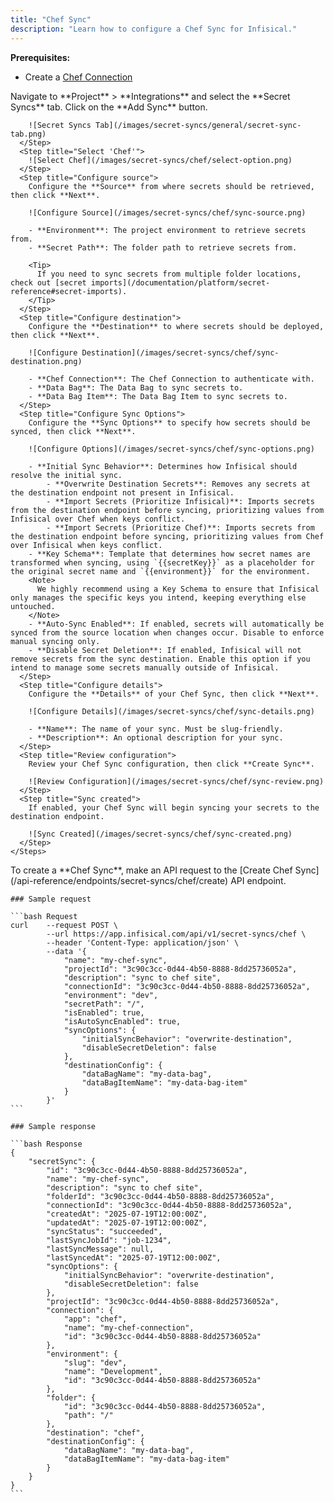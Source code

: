 ```yaml
---
title: "Chef Sync"
description: "Learn how to configure a Chef Sync for Infisical."
---
```


**Prerequisites:**

- Create a [Chef Connection](/integrations/app-connections/chef)

<Tabs>
  <Tab title="Infisical UI">
    <Steps>
      <Step title="Add Sync">
        Navigate to **Project** > **Integrations** and select the **Secret Syncs** tab. Click on the **Add Sync** button.

        ![Secret Syncs Tab](/images/secret-syncs/general/secret-sync-tab.png)
      </Step>
      <Step title="Select 'Chef'">
        ![Select Chef](/images/secret-syncs/chef/select-option.png)
      </Step>
      <Step title="Configure source">
        Configure the **Source** from where secrets should be retrieved, then click **Next**.

        ![Configure Source](/images/secret-syncs/chef/sync-source.png)

        - **Environment**: The project environment to retrieve secrets from.
        - **Secret Path**: The folder path to retrieve secrets from.

        <Tip>
          If you need to sync secrets from multiple folder locations, check out [secret imports](/documentation/platform/secret-reference#secret-imports).
        </Tip>
      </Step>
      <Step title="Configure destination">
        Configure the **Destination** to where secrets should be deployed, then click **Next**.

        ![Configure Destination](/images/secret-syncs/chef/sync-destination.png)

        - **Chef Connection**: The Chef Connection to authenticate with.
        - **Data Bag**: The Data Bag to sync secrets to.
        - **Data Bag Item**: The Data Bag Item to sync secrets to.
      </Step>
      <Step title="Configure Sync Options">
        Configure the **Sync Options** to specify how secrets should be synced, then click **Next**.

        ![Configure Options](/images/secret-syncs/chef/sync-options.png)

        - **Initial Sync Behavior**: Determines how Infisical should resolve the initial sync.
            - **Overwrite Destination Secrets**: Removes any secrets at the destination endpoint not present in Infisical.
            - **Import Secrets (Prioritize Infisical)**: Imports secrets from the destination endpoint before syncing, prioritizing values from Infisical over Chef when keys conflict.
            - **Import Secrets (Prioritize Chef)**: Imports secrets from the destination endpoint before syncing, prioritizing values from Chef over Infisical when keys conflict.
        - **Key Schema**: Template that determines how secret names are transformed when syncing, using `{{secretKey}}` as a placeholder for the original secret name and `{{environment}}` for the environment.
        <Note>
          We highly recommend using a Key Schema to ensure that Infisical only manages the specific keys you intend, keeping everything else untouched.
        </Note>
        - **Auto-Sync Enabled**: If enabled, secrets will automatically be synced from the source location when changes occur. Disable to enforce manual syncing only.
        - **Disable Secret Deletion**: If enabled, Infisical will not remove secrets from the sync destination. Enable this option if you intend to manage some secrets manually outside of Infisical.
      </Step>
      <Step title="Configure details">
        Configure the **Details** of your Chef Sync, then click **Next**.

        ![Configure Details](/images/secret-syncs/chef/sync-details.png)

        - **Name**: The name of your sync. Must be slug-friendly.
        - **Description**: An optional description for your sync.
      </Step>
      <Step title="Review configuration">
        Review your Chef Sync configuration, then click **Create Sync**.

        ![Review Configuration](/images/secret-syncs/chef/sync-review.png)
      </Step>
      <Step title="Sync created">
        If enabled, your Chef Sync will begin syncing your secrets to the destination endpoint.

        ![Sync Created](/images/secret-syncs/chef/sync-created.png)
      </Step>
    </Steps>

  </Tab>

  <Tab title="API">
    To create a **Chef Sync**, make an API request to the [Create Chef Sync](/api-reference/endpoints/secret-syncs/chef/create) API endpoint.

    ### Sample request

    ```bash Request
    curl    --request POST \
            --url https://app.infisical.com/api/v1/secret-syncs/chef \
            --header 'Content-Type: application/json' \
            --data '{
                "name": "my-chef-sync",
                "projectId": "3c90c3cc-0d44-4b50-8888-8dd25736052a",
                "description": "sync to chef site",
                "connectionId": "3c90c3cc-0d44-4b50-8888-8dd25736052a",
                "environment": "dev",
                "secretPath": "/",
                "isEnabled": true,
                "isAutoSyncEnabled": true,
                "syncOptions": {
                    "initialSyncBehavior": "overwrite-destination",
                    "disableSecretDeletion": false
                },
                "destinationConfig": {
                    "dataBagName": "my-data-bag",
                    "dataBagItemName": "my-data-bag-item"
                }
            }'
    ```

    ### Sample response

    ```bash Response
    {
        "secretSync": {
            "id": "3c90c3cc-0d44-4b50-8888-8dd25736052a",
            "name": "my-chef-sync",
            "description": "sync to chef site",
            "folderId": "3c90c3cc-0d44-4b50-8888-8dd25736052a",
            "connectionId": "3c90c3cc-0d44-4b50-8888-8dd25736052a",
            "createdAt": "2025-07-19T12:00:00Z",
            "updatedAt": "2025-07-19T12:00:00Z",
            "syncStatus": "succeeded",
            "lastSyncJobId": "job-1234",
            "lastSyncMessage": null,
            "lastSyncedAt": "2025-07-19T12:00:00Z",
            "syncOptions": {
                "initialSyncBehavior": "overwrite-destination",
                "disableSecretDeletion": false
            },
            "projectId": "3c90c3cc-0d44-4b50-8888-8dd25736052a",
            "connection": {
                "app": "chef",
                "name": "my-chef-connection",
                "id": "3c90c3cc-0d44-4b50-8888-8dd25736052a"
            },
            "environment": {
                "slug": "dev",
                "name": "Development",
                "id": "3c90c3cc-0d44-4b50-8888-8dd25736052a"
            },
            "folder": {
                "id": "3c90c3cc-0d44-4b50-8888-8dd25736052a",
                "path": "/"
            },
            "destination": "chef",
            "destinationConfig": {
                "dataBagName": "my-data-bag",
                "dataBagItemName": "my-data-bag-item"
            }
        }
    }
    ```

  </Tab>
</Tabs>
